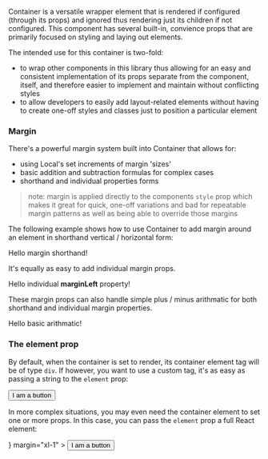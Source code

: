 
<Meta title="Modules/Container" component={Container} />

Container is a versatile wrapper element that is rendered if configured (through its props) and ignored thus rendering just its children if not configured.
This component has several built-in, convience props that are primarily focused on styling and laying out elements.

The intended use for this container is two-fold:

-   to wrap other components in this library thus allowing for an easy and consistent implementation of its props separate from the component, itself, and therefore easier to implement and maintain without conflicting styles
-   to allow developers to easily add layout-related elements without having to create one-off styles and classes just to position a particular element

### Margin

There's a powerful margin system built into Container that allows for:

-   using Local's set increments of margin 'sizes'
-   basic addition and subtraction formulas for complex cases
-   shorthand and individual properties forms

> note: margin is applied directly to the components `style` prop which makes it great for quick, one-off variations and bad for repeatable margin patterns as well as being able to override those margins

The following example shows how to use Container to add margin around an element in shorthand vertical / horizontal form:

<Canvas>
	<Story name="Margin Shorthand">
		<Container margin="m s xl">
			<Card>Hello margin shorthand!</Card>
		</Container>
	</Story>
</Canvas>

It's equally as easy to add individual margin props.

<Canvas>
	<Story name="Individual Margins">
		<Container marginLeft="xl">
			<Card>
				Hello individual <strong>marginLeft</strong> property!
			</Card>
		</Container>
	</Story>
</Canvas>

These margin props can also handle simple plus / minus arithmatic for both shorthand and individual margin properties.

<Canvas>
	<Story name="Margin Arithmatic">
		<Container margin="xl+xl -s xl-15 m">
			<Card>Hello basic arithmatic!</Card>
		</Container>
	</Story>
</Canvas>

### The element prop

By default, when the container is set to render, its container element tag will be of type `div`.
If however, you want to use a custom tag, it's as easy as passing a string to the `element` prop:

<Canvas>
	<Story name="Element Prop">
		<Container element="span">
			<Button>I am a button</Button>
		</Container>
	</Story>
</Canvas>

In more complex situations, you may even need the container element to set one or more props.
In this case, you can pass the `element` prop a full React element:

<Canvas>
	<Story name="Complex Element Prop">
		<Container
			element={<span style={{ display: "inline-block" }} />}
			margin="xl-1"
		>
			<Button>I am a button</Button>
		</Container>
	</Story>
</Canvas>
